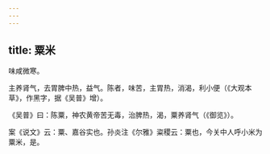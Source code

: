 ```yaml
---
---
---
```

title: 粟米
---



味咸微寒。

主养肾气，去胃脾中热，益气。陈者，味苦，主胃热，消渴，利小便（《大观本草》，作黑字，据《吴普》增）。

《吴普》曰：陈粟，神农黄帝苦无毒，治脾热，渴，粟养肾气（《御览》）。

案《说文》云：粟、嘉谷实也。孙炎注《尔雅》粢稷云：粟也，今关中人呼小米为粟米，是。